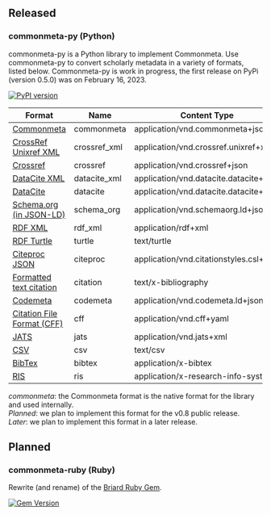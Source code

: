 ## Released

### commonmeta-py (Python)

commonmeta-py is a Python library to implement Commonmeta. Use commonmeta-py to convert scholarly metadata in a variety of formats, listed below. Commonmeta-py is work in progress, the first release on PyPi (version 0.5.0) was on February 16, 2023.

[![PyPI version](https://img.shields.io/pypi/v/commonmeta-py.svg)](https://pypi.org/project/commonmeta-py/)

| Format                                                                                           | Name          | Content Type                           | Read    | Write   |
| ------------------------------------------------------------------------------------------------ | ------------- | -------------------------------------- | ------- | ------- |
| [Commonmeta](https://commonmeta.org) | commonmeta    | application/vnd.commonmeta+json        | yes     | yes     |
| [CrossRef Unixref XML](https://www.crossref.org/schema/documentation/unixref1.1/unixref1.1.html) | crossref_xml      | application/vnd.crossref.unixref+xml   | yes | planned |
| [Crossref](https://api.crossref.org)                                                             | crossref | application/vnd.crossref+json          | yes     | no      |
| [DataCite XML](https://schema.datacite.org/)                                                     | datacite_xml      | application/vnd.datacite.datacite+xml  | planned | later |
| [DataCite](https://api.datacite.org/)                                                            | datacite | application/vnd.datacite.datacite+json | yes     | yes |
| [Schema.org (in JSON-LD)](http://schema.org/)                                                    | schema_org    | application/vnd.schemaorg.ld+json      | yes     | yes     |
| [RDF XML](http://www.w3.org/TR/rdf-syntax-grammar/)                                              | rdf_xml       | application/rdf+xml                    | no      | later   |
| [RDF Turtle](http://www.w3.org/TeamSubmission/turtle/)                                           | turtle        | text/turtle                            | no      | later   |
| [Citeproc JSON](https://citationstyles.org/)                                                     | citeproc      | application/vnd.citationstyles.csl+json | later | yes     |
| [Formatted text citation](https://citationstyles.org/)                                           | citation      | text/x-bibliography                    | no      | yes     |
| [Codemeta](https://codemeta.github.io/)                                                          | codemeta      | application/vnd.codemeta.ld+json       | yes | later |
| [Citation File Format (CFF)](https://citation-file-format.github.io/)                            | cff           | application/vnd.cff+yaml               | yes | later |
| [JATS](https://jats.nlm.nih.gov/)                                                                | jats          | application/vnd.jats+xml               | later   | later   |
| [CSV](ttps://en.wikipedia.org/wiki/Comma-separated_values)                                       | csv           | text/csv                               | no      | later   |
| [BibTex](http://en.wikipedia.org/wiki/BibTeX)                                                    | bibtex        | application/x-bibtex                   | later | yes     |
| [RIS](http://en.wikipedia.org/wiki/RIS_(file_format))                                            | ris           | application/x-research-info-systems    | later | yes     |

_commonmeta_: the Commonmeta format is the native format for the library and used internally.  
_Planned_: we plan to implement this format for the v0.8 public release.  
_Later_: we plan to implement this format in a later release.

## Planned

### commonmeta-ruby (Ruby)

Rewrite (and rename) of the [Briard Ruby Gem](https://github.com/front-matter/briard).

[![Gem Version](https://badge.fury.io/rb/briard.svg)](https://badge.fury.io/rb/briard)
